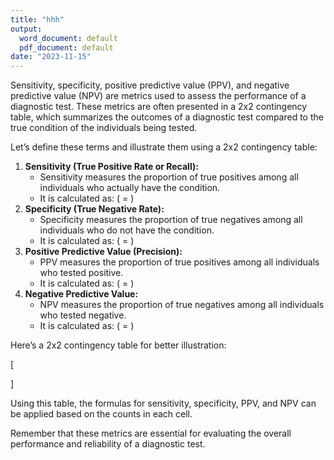 ```yaml
---
title: "hhh"
output:
  word_document: default
  pdf_document: default
date: "2023-11-15"
---
```


Sensitivity, specificity, positive predictive value (PPV), and negative predictive value (NPV) are metrics used to assess the performance of a diagnostic test. These metrics are often presented in a 2x2 contingency table, which summarizes the outcomes of a diagnostic test compared to the true condition of the individuals being tested.

Let's define these terms and illustrate them using a 2x2 contingency table:

1. **Sensitivity (True Positive Rate or Recall):**
   - Sensitivity measures the proportion of true positives among all individuals who actually have the condition.
   - It is calculated as: \(\text{Sensitivity} = \frac{\text{True Positives}}{\text{True Positives + False Negatives}}\)

2. **Specificity (True Negative Rate):**
   - Specificity measures the proportion of true negatives among all individuals who do not have the condition.
   - It is calculated as: \(\text{Specificity} = \frac{\text{True Negatives}}{\text{True Negatives + False Positives}}\)

3. **Positive Predictive Value (Precision):**
   - PPV measures the proportion of true positives among all individuals who tested positive.
   - It is calculated as: \(\text{PPV} = \frac{\text{True Positives}}{\text{True Positives + False Positives}}\)

4. **Negative Predictive Value:**
   - NPV measures the proportion of true negatives among all individuals who tested negative.
   - It is calculated as: \(\text{NPV} = \frac{\text{True Negatives}}{\text{True Negatives + False Negatives}}\)

Here's a 2x2 contingency table for better illustration:

\[
\begin{array}{cc|cc}
 & & \text{Actual Positive} & \text{Actual Negative} \\
\hline
\text{Test Positive} & \text{True Positive (TP)} & \text{False Positive (FP)} \\
\text{Test Negative} & \text{False Negative (FN)} & \text{True Negative (TN)} \\
\end{array}
\]

Using this table, the formulas for sensitivity, specificity, PPV, and NPV can be applied based on the counts in each cell.

Remember that these metrics are essential for evaluating the overall performance and reliability of a diagnostic test.